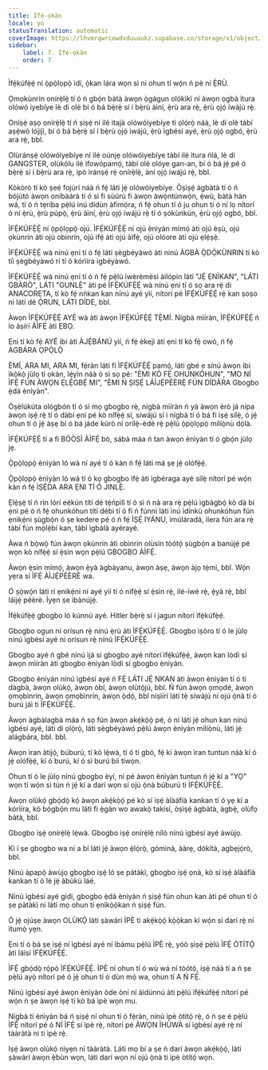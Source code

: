 ```yaml
---
title: Ìfé-ọkàn
locale: yo
statusTranslation: automatic
coverImage: https://lhvmrqwrcowdvduuaukz.supabase.co/storage/v1/object/public/strapi-uploads/small_cover-educacion-fundamental.webp-2d51a7828a2b1309555be27f7e2a61a0.webp
sidebar:
    label: 7. Ìfé-ọkàn
    order: 7
---
```

Ìfẹ́kúfẹ̀ẹ́ ní ọ̀pọ̀lọpọ̀ ìdí, ọ̀kan lára wọn sì ni ohun tí wọ́n ń pè ní Ẹ̀RÙ.

Ọmọkùnrin onírẹ̀lẹ̀ tí ó ń gbọ́n bàtà àwọn ọ̀gágun olókìkí ní àwọn ọgbà ìtura olówó iyebíye lè di olè bí ó bá bẹ̀rẹ̀ sí í bẹ̀rù àìní, ẹ̀rù ara rẹ̀, ẹ̀rù ọjọ́ iwájú rẹ̀.

Oníṣẹ́ aṣọ onírẹ̀lẹ̀ tí ń ṣiṣẹ́ ní ilé ìtajà olówóiyebíye ti ọlọ́rọ̀ náà, lè di olè tàbí aṣẹ́wó lójijì, bí ó bá bẹ̀rẹ̀ sí í bẹ̀rù ọjọ́ iwájú, ẹ̀rù ìgbésí ayé, ẹ̀rù ọjọ́ ogbó, ẹ̀rù ara rẹ̀, bbl.

Olùránṣẹ́ olówóiyebíye ní ilé oúnjẹ olówóiyebíye tàbí ilé ìtura ńlá, lè di GANGSTER, olùkólu ilé ìfowópamọ́, tàbí olè olóye gan-an, bí ó bá jẹ́ pé ó bẹ̀rẹ̀ sí í bẹ̀rù ara rẹ̀, ipò ìránṣẹ́ rẹ̀ onírẹ̀lẹ̀, àní ọjọ́ iwájú rẹ̀, bbl.

Kòkòrò tí kò ṣeé fojúrí náà ń fẹ́ láti jẹ́ olówóiyebíye. Òṣìṣẹ́ àgbàtà tí ó ń bójútó àwọn oníbàárà tí ó sì fi sùúrù fi àwọn àwọ̀ntúnwọ̀n, ẹ̀wù, bàtà hàn wá, tí ó ń tẹríba pẹ̀lú inú dídùn àfìmọ́ra, ń fẹ́ ohun tí ó ju ohun tí ó ní lọ nítorí ó ní ẹ̀rù, ẹ̀rù púpọ̀, ẹ̀rù àìní, ẹ̀rù ọjọ́ iwájú rẹ̀ tí ó ṣókùnkùn, ẹ̀rù ọjọ́ ogbó, bbl.

ÌFẸ́KÚFẸ̀Ẹ́ ní ọ̀pọ̀lọpọ̀ ojú. ÌFẸ́KÚFẸ̀Ẹ́ ní ojú ènìyàn mímọ́ àti ojú èṣù, ojú ọkùnrin àti ojú obìnrin, ojú ìfẹ́ àti ojú àìfẹ́, ojú olóore àti ojú ẹlẹ́ṣẹ̀.

ÌFẸ́KÚFẸ̀Ẹ́ wà nínú ẹni tí ó fẹ́ láti ṣègbéyàwó àti nínú ÀGBÀ Ọ̀DỌ́KÙNRIN tí kò tíì ṣègbéyàwó rí tí ó kórìíra ìgbéyàwó.

ÌFẸ́KÚFẸ̀Ẹ́ wà nínú ẹni tí ó ń fẹ́ pẹ̀lú ìwèrèmèsì àìlópin láti "JẸ́ ẸNÌKAN", "LÁTI GBÀRÒ", LÁTI "GUNLẸ̀" àti pé ÌFẸ́KÚFẸ̀Ẹ́ wà nínú ẹni tí ó sọ ara rẹ̀ di ANACORETA, tí kò fẹ́ nǹkan kan nínú ayé yìí, nítorí pé ÌFẸ́KÚFẸ̀Ẹ́ rẹ̀ kan ṣoṣo ni láti dé Ọ̀RUN, LÁTI DÍDE, bbl.

Àwọn ÌFẸ́KÚFẸ̀Ẹ́ AYÉ wà àti àwọn ÌFẸ́KÚFẸ̀Ẹ́ TẸ̀MÍ. Nígbà mìíràn, ÌFẸ́KÚFẸ̀Ẹ́ ń lo àṣírí ÀÌFẸ́ àti ẸBỌ.

Ẹni tí kò fẹ́ AYÉ ibi àti ÀJẸ́BÁNÚ yìí, ń fẹ́ èkejì àti ẹni tí kò fẹ́ owó, ń fẹ́ AGBÁRA ỌPỌ̀LỌ̀

ÈMÍ, ARA MI, ARA MI, fẹ́ràn láti fi ÌFẸ́KÚFẸ̀Ẹ́ pamọ́, láti gbé e sínú àwọn ibi ìkọ̀kọ̀ jùlọ ti ọkàn, lẹ́yìn náà ó sì sọ pé: "ÈMI KÒ FẸ́ OHUNKÓHUN", "MO NÍ ÌFẸ́ FÚN ÀWỌN ẸLẸ́GBẸ́ MI", "ÈMI Ń ṢIṢẸ́ LÁÌJẸ́PÉÈRẸ̀ FÚN DÍDÁRA Gbogbo ẹ̀dá ènìyàn".

Òṣèlúkúta ológbón tí ó sì mọ gbogbo rẹ̀, nígbà mìíràn ń yà àwọn èrò já nípa àwọn iṣẹ́ rẹ̀ tí ó dàbí ẹni pé kò nífẹ̀ẹ́ sí, síwájú sí i nígbà tí ó bá fi iṣẹ́ sílẹ̀, ó jẹ́ ohun tí ó jẹ́ àṣẹ bí ó bá jáde kúrò ní orílẹ̀-èdè rẹ̀ pẹ̀lú ọ̀pọ̀lọpọ̀ mílíọ̀nù dọ́là.

ÌFẸ́KÚFẸ̀Ẹ́ tí a fi BÓÒSÌ ÀÌFẸ́ bò, sábà máa ń tan àwọn ènìyàn tí ó gbọ́n jùlọ jẹ.

Ọ̀pọ̀lọpọ̀ ènìyàn ló wà ní ayé tí ó kàn ń fẹ́ láti má ṣe jẹ́ olófẹ̀ẹ́.

Ọ̀pọ̀lọpọ̀ ènìyàn ló wà tí ó kọ gbogbo ìfẹ́ àti ìgbéraga ayé sílẹ̀ nítorí pé wọ́n kàn ń fẹ́ ÌṢẸ́DA ARA ẸNI TÍ Ó JINLẸ̀.

Ẹlẹ́ṣẹ̀ tí ń rìn lórí eékún títí dé tẹ́ńpìlì tí ó sì ń nà ara rẹ̀ pẹ̀lú ìgbàgbọ́ kò dà bí ẹni pé ó ń fẹ́ ohunkóhun títí débi tí ó fi ń fúnni láti inú ìdínkù ohunkóhun fún ẹnikẹ́ni ṣùgbọ́n ó ṣe kedere pé ó ń fẹ́ ÌṢẸ́ IYÁNU, ìmúláradá, ìlera fún ara rẹ̀ tàbí fún mọ̀lẹ́bí kan, tàbí ìgbàlà ayérayé.

Àwa ń bọ̀wọ̀ fún àwọn ọkùnrin àti obìnrin olùsìn tòótọ́ ṣùgbọ́n a banújẹ́ pé wọn kò nífẹ̀ẹ́ sí ẹ̀sìn wọn pẹ̀lú GBOGBO ÀÌFẸ́.

Àwọn ẹ̀sìn mímọ́, àwọn ẹ̀yà àgbàyanu, àwọn àṣẹ, àwọn àjọ tẹ̀mí, bbl. Wọ́n yẹra sí ÌFẸ́ ÀÌJẸ́PÉÈRÈ wa.

Ó ṣọ̀wọ́n láti rí ẹnikẹ́ni ní ayé yìí tí ó nífẹ̀ẹ́ sí ẹ̀sìn rẹ̀, ilé-ìwé rẹ̀, ẹ̀yà rẹ̀, bbl láìjẹ́ péèrè. Ìyẹn ṣe ìbànújẹ́.

Ìfẹ́kúfẹ̀ẹ́ gbogbo ló kúnnú ayé. Hitler bẹ̀rẹ̀ sí í jagun nítorí ìfẹ́kúfẹ̀ẹ́.

Gbogbo ogun ní orísun rẹ̀ nínú ẹ̀rù àti ÌFẸ́KÚFẸ̀Ẹ́. Gbogbo ìṣòro tí ó le jùlọ nínú ìgbésí ayé ní orísun rẹ̀ nínú ÌFẸ́KÚFẸ̀Ẹ́.

Gbogbo ayé ń gbé nínú ìjà sí gbogbo ayé nítorí ìfẹ́kúfẹ̀ẹ́, àwọn kan lòdì sí àwọn mìíràn àti gbogbo ènìyàn lòdì sí gbogbo ènìyàn.

Gbogbo ènìyàn nínú ìgbésí ayé ń FẸ́ LÁTI JẸ́ NKAN àti àwọn ènìyàn tí ó ti dàgbà, àwọn olùkọ́, àwọn òbí, àwọn olùtọ́jú, bbl. Ń fún àwọn ọmọdé, àwọn ọmọbìnrin, àwọn ọmọbìnrin, àwọn ọ̀dọ́, bbl níṣìírí láti tẹ̀ síwájú ní ojú ọ̀nà tí ó burú jáì ti ÌFẸ́KÚFẸ̀Ẹ́.

Àwọn àgbàlagbà máa ń sọ fún àwọn akẹ́kọ̀ọ́ pé, ó ní láti jẹ́ ohun kan nínú ìgbésí ayé, láti di ọlọ́rọ̀, láti ṣègbéyàwó pẹ̀lú àwọn ènìyàn mílíọ̀nù, láti jẹ́ alágbára, bbl. bbl.

Àwọn ìran àtijọ́, búburú, tí kò lẹ́wà, tí ó ti gbó, fẹ́ kí àwọn ìran tuntun náà kí ó jẹ́ olófẹ̀ẹ́, kí ó burú, kí ó sì burú bíi tiwọn.

Ohun tí ó le jùlọ nínú gbogbo èyí, ni pé àwọn ènìyàn tuntun ń jẹ́ kí a "YỌ" wọn tí wọ́n sì tún ń jẹ́ kí a darí wọn sí ojú ọ̀nà búburú ti ÌFẸ́KÚFẸ̀Ẹ́.

Àwọn olùkọ́ gbọ́dọ̀ kọ́ àwọn akẹ́kọ̀ọ́ pé kò sí iṣẹ́ àlàáfíà kankan tí ó yẹ kí a kórìíra, kò bọ́gbọ́n mu láti fi ẹ̀gàn wo awakọ̀ takisí, òṣìṣẹ́ àgbàtà, àgbẹ̀, olùfọ bàtà, bbl.

Gbogbo iṣẹ́ onírẹ̀lẹ̀ lẹ́wà. Gbogbo iṣẹ́ onírẹ̀lẹ̀ nílò nínú ìgbésí ayé àwùjọ.

Kì í ṣe gbogbo wa ni a bí láti jẹ́ àwọn ẹ̀lọ́rọ̀, gómìnà, ààrẹ, dókítà, agbẹjọ́rò, bbl.

Nínú àpapọ̀ àwùjọ gbogbo iṣẹ́ ló ṣe pàtàkì, gbogbo iṣẹ́ ọnà, kò sí iṣẹ́ àlàáfíà kankan tí ó lè jẹ́ àbùkù láé.

Nínú ìgbésí ayé gidi, gbogbo ẹ̀dá ènìyàn ń ṣiṣẹ́ fún ohun kan àti pé ohun tí ó ṣe pàtàkì ni láti mọ ohun tí ẹnìkọ̀ọ̀kan ń ṣiṣẹ́ fún.

Ó jẹ́ ojúṣe àwọn OLÙKỌ́ láti ṣàwárí ÌPÈ ti akẹ́kọ̀ọ́ kọ̀ọ̀kan kí wọ́n sì darí rẹ̀ ní ìtumọ̀ yẹn.

Ẹni tí ó bá ṣe iṣẹ́ ní ìgbésí ayé ní ìbámu pẹ̀lú ÌPÈ rẹ̀, yóò ṣiṣẹ́ pẹ̀lú ÌFẸ́ ÒTÍTỌ́ àti láìsí ÌFẸ́KÚFẸ̀Ẹ́.

ÌFẸ́ gbọ́dọ̀ rọ́pò ÌFẸ́KÚFẸ̀Ẹ́. ÌPÈ ni ohun tí ó wù wá ní tòótọ́, iṣẹ́ náà tí a ń ṣe pẹ̀lú ayọ̀ nítorí pé ó jẹ́ ohun tí ó dùn mọ́ wa, ohun tí A Ń FẸ́.

Nínú ìgbésí ayé àwọn ènìyàn òde òní ní àìdúnnú àti pẹ̀lú ìfẹ́kúfẹ̀ẹ́ nítorí pé wọ́n ń ṣe àwọn iṣẹ́ tí kò bá ìpè wọn mu.

Nígbà tí ènìyàn bá ń ṣiṣẹ́ ní ohun tí ó fẹ́ràn, nínú ìpè òtítọ́ rẹ̀, ó ń ṣe é pẹ̀lú ÌFẸ́ nítorí pé ó NÍ ÌFẸ́ sí ìpè rẹ̀, nítorí pé ÀWỌN ÌHÙWÀ sí ìgbésí ayé rẹ̀ ní tààràtà ni ti ìpè rẹ̀.

Iṣẹ́ àwọn olùkọ́ nìyẹn ní tààràtà. Láti mọ bí a ṣe ń darí àwọn akẹ́kọ̀ọ́, láti ṣàwárí àwọn ẹ̀bùn wọn, láti darí wọn ní ojú ọ̀nà ti ìpè òtítọ́ wọn.
